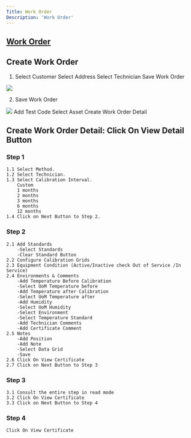 ```yaml
---
Title: Work Order
Description: 'Work Order'
---
```

## <a href="Work Order.mdx"> Work Order</a> 

## Create Work Order

1. 
	Select Customer
	Select Address
	Select Technician
	Save Work Order

<img  src="/images/Work-Order/WorkOrder-Create-Form.png">

2. Save Work Order

<img  src="/images/Work-Order/WorkOrder-Create-Form-Ejem.gif">
	Add Test Code
	Select Asset
	Create Work Order Detail

## Create Work Order Detail: Click On View Detail Button

### Step 1
	1.1 Select Method.
	1.2 Select Technician.
	1.3 Select Calibration Interval.
		Custom
		1 months
		2 months
		3 months
		6 months
		12 months
	1.4 Click on Next Button to Step 2.

### Step 2
	2.1 Add Standards
		-Select Standards
		-Clear Standard Button
	2.2 Configure Calibration Grids
	2.3 Equipment Condition (Active/Inactive check Out of Service /In Service)
	2.4 Environments & Comments
		-Add Temperature Before Calibration
		-Select UoM Temperature before
		-Add Temperature after Calibration
		-Select UoM Temperature after
		-Add Humidity
		-Select UoM Humidity
		-Select Environment
		-Select Temperature Standard
		-Add Technician Comments
		-Add Certificate Comment
	2.5 Notes
		-Add Position
		-Add Note
		-Select Data Grid
		-Save
	2.6 Click On View Certificate
	2.7 Click on Next Button to Step 3


### Step 3
	3.1 Consult the entire step in read mode
	3.2 Click On View Certificate
	3.3 Click on Next Button to Step 4

### Step 4
	Click On View Certificate


